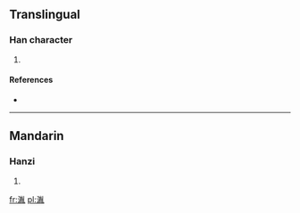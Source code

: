 ==Translingual==

===Han character===
{{Han char|rn=85|rad=水|as=09|sn=12|four=3211<sub>0</sub>|canj=水中女山 (ELVU)}}

# {{defn|Han|sort=水09}}

====References====
* {{Han ref|kx=0637.150|dkj=17845|hdz=31683.070|uh=6E5A|ud=28250|bh=DA57|bd=55895}}

----

==Mandarin==

===Hanzi===
{{cmn-hanzi|pin=[[yìn]] ([[yin4]])|wg=yin<sup>4</sup>}}

# {{defn|lang=cmn|sort=水09}}

[[fr:湚]]
[[pl:湚]]